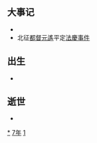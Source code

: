 {{yearTOC|517|北魏'''[[熙平|熙平]]二年'''；柔然'''[[建昌_(柔然)|建昌]]十年'''；南朝梁'''[[天监|天监]]十六年'''；高昌'''[[义熙_(麴嘉)|义熙]]八年'''}}

== 大事记 ==
*{{Fact|[[梁武帝|梁武帝]]敕廢境內道觀，[[道士|道士]]皆令還俗。|time=2011-06-03T20:47:38+00:00}}
*北征[[都督|都督]][[元遙|元遙]]平定[[法慶事件|法慶事件]]

== 出生 ==
*

== 逝世 ==
{{Wikisource year mention}}
*

[[Category:517年|*]]
[[Category:510年代|7年]]
[[Category:6世纪各年|1]]